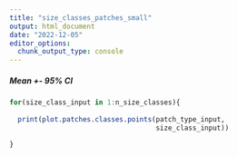 ```yaml
---
title: "size_classes_patches_small"
output: html_document
date: "2022-12-05"
editor_options: 
  chunk_output_type: console
---
```


##### Mean +- 95% CI

```r
for(size_class_input in 1:n_size_classes){
  
  print(plot.patches.classes.points(patch_type_input,
                                    size_class_input))
  
}
```